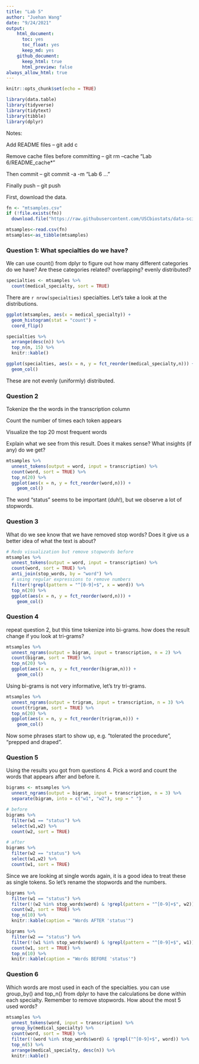 ```yaml
---
title: "Lab 5"
author: "Juehan Wang"
date: "9/24/2021"
output:
    html_document:
      toc: yes 
      toc_float: yes 
      keep_md: yes
    github_document:
      keep_html: true
      html_preview: false
always_allow_html: true
---
```


```r
knitr::opts_chunk$set(echo = TRUE)
```

```r
library(data.table)
library(tidyverse)
library(tidytext)
library(tibble)
library(dplyr)
```

Notes:

  Add README files -- git add c
  
  Remove cache files before committing -- git rm --cache "Lab 6/README_cache*"
  
  Then commit -- git commit -a -m "Lab 6 ..."
  
  Finally push -- git push



First, download the data.

```r
fn <- "mtsamples.csv"
if (!file.exists(fn))
  download.file("https://raw.githubusercontent.com/USCbiostats/data-science-data/master/00_mtsamples/mtsamples.csv", destfile = fn)

mtsamples<-read.csv(fn)
mtsamples<-as_tibble(mtsamples)
```

### Question 1: What specialties do we have?

We can use count() from dplyr to figure out how many different categories do we have? Are these categories related? overlapping? evenly distributed?

```r
specialties <- mtsamples %>%
  count(medical_specialty, sort = TRUE)
```

There are `r nrow(specialties)` specialties. Let's take a look at the distributions.

```r
ggplot(mtsamples, aes(x = medical_specialty)) +
  geom_histogram(stat = "count") +
  coord_flip()

specialties %>%
  arrange(desc(n)) %>%
  top_n(n, 15) %>%
  knitr::kable()
```

```r
ggplot(specialties, aes(x = n, y = fct_reorder(medical_specialty,n))) +
  geom_col()
```

These are not evenly (uniformly) distributed.

### Question 2

Tokenize the the words in the transcription column

Count the number of times each token appears

Visualize the top 20 most frequent words

Explain what we see from this result. Does it makes sense? What insights (if any) do we get?

```r
mtsamples %>%
  unnest_tokens(output = word, input = transcription) %>%
  count(word, sort = TRUE) %>%
  top_n(20) %>%
  ggplot(aes(x = n, y = fct_reorder(word,n))) +
    geom_col()
```

The word "status" seems to be important (duh!), but we observe a lot of stopwords.

### Question 3

What do we see know that we have removed stop words? Does it give us a better idea of what the text is about?

```r
# Redo visualization but remove stopwords before
mtsamples %>%
  unnest_tokens(output = word, input = transcription) %>%
  count(word, sort = TRUE) %>%
  anti_join(stop_words, by = "word") %>%
  # using regular expressions to remove numbers
  filter(!grepl(pattern = "^[0-9]+$", x = word)) %>%
  top_n(20) %>%
  ggplot(aes(x = n, y = fct_reorder(word,n))) +
    geom_col()
```

### Question 4

repeat question 2, but this time tokenize into bi-grams. how does the result change if you look at tri-grams?

```r
mtsamples %>%
  unnest_ngrams(output = bigram, input = transcription, n = 2) %>%
  count(bigram, sort = TRUE) %>%
  top_n(20) %>%
  ggplot(aes(x = n, y = fct_reorder(bigram,n))) +
    geom_col()
```

Using bi-grams is not very informative, let's try tri-grams.

```r
mtsamples %>%
  unnest_ngrams(output = trigram, input = transcription, n = 3) %>%
  count(trigram, sort = TRUE) %>%
  top_n(20) %>%
  ggplot(aes(x = n, y = fct_reorder(trigram,n))) +
    geom_col()
```

Now some phrases start to show up, e.g. "tolerated the procedure", "prepped and draped".

### Question 5

Using the results you got from questions 4. Pick a word and count the words that appears after and before it.

```r
bigrams <- mtsamples %>%
  unnest_ngrams(output = bigram, input = transcription, n = 3) %>%
  separate(bigram, into = c("w1", "w2"), sep = " ")

# before
bigrams %>%
  filter(w1 == "status") %>%
  select(w1,w2) %>%
  count(w2, sort = TRUE)

# after
bigrams %>%
  filter(w2 == "status") %>%
  select(w1,w2) %>%
  count(w1, sort = TRUE)
```

Since we are looking at single words again, it is a good idea to treat these as single tokens. So let's rename the stopwords and the numbers.

```r
bigrams %>%
  filter(w1 == "status") %>%
  filter(!(w2 %in% stop_words$word) & !grepl(pattern = "^[0-9]+$", w2)) %>%
  count(w2, sort = TRUE) %>%
  top_n(10) %>%
  knitr::kable(caption = "Words AFTER 'status'")

bigrams %>%
  filter(w2 == "status") %>%
  filter(!(w1 %in% stop_words$word) & !grepl(pattern = "^[0-9]+$", w1)) %>%
  count(w1, sort = TRUE) %>%
  top_n(10) %>%
  knitr::kable(caption = "Words BEFORE 'status'")
```

### Question 6

Which words are most used in each of the specialties. you can use group_by() and top_n() from dplyr to have the calculations be done within each specialty. Remember to remove stopwords. How about the most 5 used words?

```r
mtsamples %>%
  unnest_tokens(word, input = transcription) %>%
  group_by(medical_specialty) %>%
  count(word, sort = TRUE) %>%
  filter(!(word %in% stop_words$word) & !grepl("^[0-9]+$", word)) %>%
  top_n(5) %>%
  arrange(medical_specialty, desc(n)) %>%
  knitr::kable()
```

